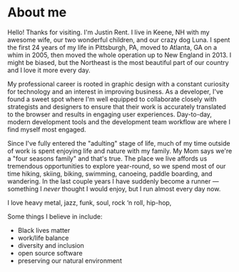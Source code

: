 # About me

Hello! Thanks for visiting. I'm Justin Rent. I live in Keene, NH with my awesome wife, our two wonderful children, and our crazy dog Luna. I spent the first 24 years of my life in Pittsburgh, PA, moved to Atlanta, GA on a whim in 2005, then moved the whole operation up to New England in 2013. I might be biased, but the Northeast is the most beautiful part of our country and I love it more every day.

My professional career is rooted in graphic design with a constant curiosity for technology and an interest in improving business. As a developer, I've found a sweet spot where I'm well equipped to collaborate closely with strategists and designers to ensure that their work is accurately translated to the browser and results in engaging user experiences. Day-to-day, modern development tools and the development team workflow are where I find myself most engaged.

Since I've fully entered the "adulting" stage of life, much of my time outside of work is spent enjoying life and nature with my family. My Mom says we're a "four seasons family" and that's true. The place we live affords us tremendous opportunities to explore year-round, so we spend most of our time hiking, skiing, biking, swimming, canoeing, paddle boarding, and wandering. In the last couple years I have suddenly become a runner — something I _never_ thought I would enjoy, but I run almost every day now.

I love heavy metal, jazz, funk, soul, rock ‘n roll, hip-hop,

Some things I believe in include:
+ Black lives matter
+ work/life balance
+ diversity and inclusion
+ open source software
+ preserving our natural environment
